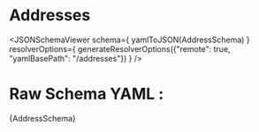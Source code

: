 
# Addresses

<JSONSchemaViewer schema={ yamlToJSON(AddressSchema) } resolverOptions={
    generateResolverOptions({"remote": true, "yamlBasePath": "/addresses"})
} />

# Raw Schema YAML :

<CodeBlock language="jsx">{AddressSchema}</CodeBlock>
